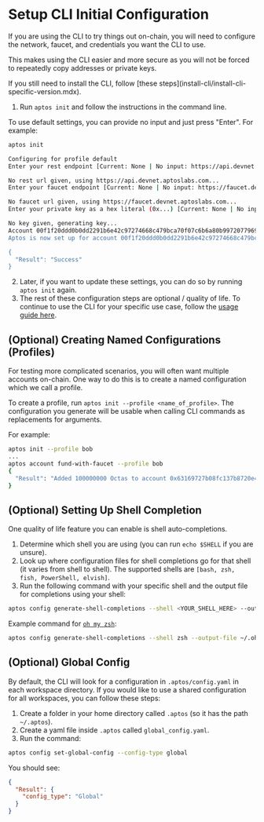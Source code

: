
# Setup CLI Initial Configuration

If you are using the CLI to try things out on-chain, you will need to configure the network, faucet, and credentials you want the CLI to use.

This makes using the CLI easier and more secure as you will not be forced to repeatedly copy addresses or private keys.

<Callout type="warning">
If you still need to install the CLI, follow [these steps](install-cli/install-cli-specific-version.mdx).
</Callout>

1. Run `aptos init` and follow the instructions in the command line.
  <Callout type="info" emoji="ℹ️">
   To use default settings, you can provide no input and just press "Enter". For example:
   </Callout>

   ```bash filename="Terminal"
   aptos init

   Configuring for profile default
   Enter your rest endpoint [Current: None | No input: https://api.devnet.aptoslabs.com]

   No rest url given, using https://api.devnet.aptoslabs.com...
   Enter your faucet endpoint [Current: None | No input: https://faucet.devnet.aptoslabs.com]

   No faucet url given, using https://faucet.devnet.aptoslabs.com...
   Enter your private key as a hex literal (0x...) [Current: None | No input: Generate new key (or keep one if present)]

   No key given, generating key...
   Account 00f1f20ddd0b0dd2291b6e42c97274668c479bca70f07c6b6a80b99720779696 doesn't exist, creating it and funding it with 10000 coins
   Aptos is now set up for account 00f1f20ddd0b0dd2291b6e42c97274668c479bca70f07c6b6a80b99720779696!  Run `aptos help` for more information about commands

   {
     "Result": "Success"
   }
   ```

2. Later, if you want to update these settings, you can do so by running `aptos init` again.
3. The rest of these configuration steps are optional / quality of life. To continue to use the CLI for your specific use case, follow the [usage guide here](use-cli.mdx).

## (Optional) Creating Named Configurations (Profiles)

For testing more complicated scenarios, you will often want multiple accounts on-chain. One way to do this is to create a named configuration which we call a profile.

To create a profile, run `aptos init --profile <name_of_profile>`. The configuration you generate will be usable when calling CLI commands as replacements for arguments.

For example:

```bash filename="Terminal"
aptos init --profile bob
...
aptos account fund-with-faucet --profile bob
{
  "Result": "Added 100000000 Octas to account 0x63169727b08fc137b8720e451f7a90584ccce04c301e151daeadc7b8191fdfad"
}
```

## (Optional) Setting Up Shell Completion

One quality of life feature you can enable is shell auto-completions.

1. Determine which shell you are using (you can run `echo $SHELL` if you are unsure).
2. Look up where configuration files for shell completions go for that shell (it varies from shell to shell). The supported shells are `[bash, zsh, fish, PowerShell, elvish]`.
3. Run the following command with your specific shell and the output file for completions using your shell:

```bash filename="Terminal"
aptos config generate-shell-completions --shell <YOUR_SHELL_HERE> --output-file <OUTPUT_DESTINATION_FOR_YOUR_SHELL>
```

Example command for [`oh my zsh`](https://ohmyz.sh/):

```bash filename="Terminal"
aptos config generate-shell-completions --shell zsh --output-file ~/.oh-my-zsh/completions/_aptos
```

## (Optional) Global Config

By default, the CLI will look for a configuration in `.aptos/config.yaml` in each workspace directory. If you would like to use a shared configuration for all workspaces, you can follow these steps:

1. Create a folder in your home directory called `.aptos` (so it has the path `~/.aptos`).
2. Create a yaml file inside `.aptos` called `global_config.yaml`.
3. Run the command:

```bash filename="Terminal"
aptos config set-global-config --config-type global
```

You should see:

```json
{
  "Result": {
    "config_type": "Global"
  }
}
```
